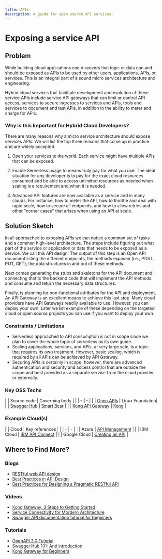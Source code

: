 ```yaml
---
title: APIs
description: A guide for open source API services.
---
```


# Exposing a service API

## Problem

While building cloud applications one discovers that logic or data can and should be exposed as APIs to be used by other users, applications, APIs, or services. This is an integral part of a sound micro services architecture and engineering. 

Hybrid cloud services that facilitate development and evolution of these service APIs include service API gateways that can limit or control API access, services to secure ingresses to services and APIs, tools and services to document and test APIs, in addition to the ability to meter and charge for APIs.

### Why is this Important for Hybrid Cloud Developers?

There are many reasons why a micro service architecture should expose services APIs. We will list the top three reasons that come up in practice and are widely accepted.

1. Open your services to the world. Each service might have multiple APIs that can be exposed.

2. Enable Serverless usage to means truly pay for what you use. The ideal situation for any developer is to pay for the exact cloud resources consumed and be able to access unlimited resources as needed when scaling is a requirement and when it is needed.

3. Advanced API features are now available as a service and in many clouds. For instance, how to meter the API, how to throttle and deal with rapid scale, how to secure all endpoints, and how to allow retries and other "corner cases" that arises when using an API at scale.

## Solution Sketch

In all approached to exposing APIs we can notice a common set of tasks and a common high-level architecture. The steps include figuring out what part of the service or application or data that needs to be exposed as a service. We call this API design. The output of this step is an Open API document listing the different endpoints, the methods exposed (i.e., POST, PUT, GET), the data structures in and out of these methods.

Next comes generating the stubs and skeletons for the API document and connecting that to the backend code that will implement the API methods and consume and return the necessary data structures.

Finally, is planning for non-functional attributes for the API and deployment. An API Gateway is an excellent means to achieve this last step. Many cloud providers have API Gateways readily available to use. However, you can deploy your own. Later we list example of these depending on the targeted cloud or open source projects you can use if you want to deploy your own.

### Constraints / Limitations

* Serverless approached to API consumption is not in scope since we plan to cover the whole topic of serverless as its own guide.
* Scaling applications, services, and APIs, at very large scle, is a topic that requires its own treatment. However, basic scaling, which is required by all APIs can be achieved by API Gateway.
* Securing APIs is certainly in scope, however, there are advanced authentication and security and access control that are outside the scope and best provided as a separate service from the cloud provider or externally.

### Key OSS Techs

|  | Source code | Governing body |
|  | - | - |
|  | [Open APIs](https://www.openapis.org) | Linux Foundation|
|  | [Swagger Hub](https://swagger.io) | [Smart Bear](https://smartbear.com) |
|  | [Kong API Gateway](https://github.com/Kong/kong) | [Kong](https://konghq.com) |


### Example Cloud(s)

|  | Cloud | Key references |
|  | - | - |
|  | Azure | [API Management](https://azure.microsoft.com/en-us/services/api-management) |
|  | IBM Cloud | [IBM API Connect](https://www.ibm.com/cloud/api-connect) |
|  | Google Cloud | [Creating an API](https://cloud.google.com/api-gateway/docs/creating-api) |

## Where to Find More?

### Blogs

* [RESTful web API design](https://docs.microsoft.com/en-us/azure/architecture/best-practices/api-design)
* [Best Practices in API Design](https://swagger.io/resources/articles/best-practices-in-api-design/)
* [Best Practices for Designing a Pragmatic RESTful API](https://www.vinaysahni.com/best-practices-for-a-pragmatic-restful-api)

### Videos

* [Kong Gateway: 3 Steps to Getting Started](https://youtu.be/F-YphLgKuz4)
* [Service Connectivity for Mordern Architecture](https://youtu.be/kGZyAEVioWg)
* [Swagger API documentation tutorial for beginners](https://youtu.be/7MS1Z_1c5CU)

### Tutorials

* [OpenAPI 3.0 Tutorial](https://support.smartbear.com/swaggerhub/docs/tutorials/openapi-3-tutorial.html)
* [Swagger Hub 101: And introduction](https://swagger.io/blog/api-development/swaggerhub-101-ondemand-tutorial/)
* [Kong Gateway for Beginners](https://konghq.com/videos/kong-gateway-for-beginners/)

